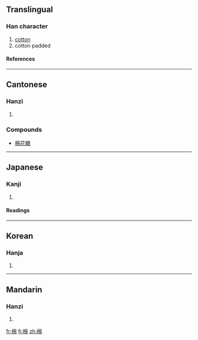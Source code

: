 ==Translingual==
===Han character===
{{Han char|rn=75|rad=木|as=08|sn=12|four=4692<sub>7</sub>|canj=木竹日月 (DHAB)}}
# [[cotton]]
# cotton padded
====References====
{{Han ref|kx=0531.240|dkj=14919|dj=0920.080|hdz=21234.030|uh=68C9|ud=26825|bh=B4D6|bd=46294}}

----
==Cantonese==

===Hanzi===
{{yue-hanzi|jyut=|y=min4}}

# {{defn|Cantonese}}

===Compounds===
*[[棉花糖]]

----

==Japanese==
===Kanji===
{{ja-kanji|grade=|rs=木08}}
# {{defn|Japanese}} 
====Readings====
{{ja-readings|on=[[めん]] (men)|kun=[[わた]] (wata)}}

----
==Korean==
===Hanja===
{{ko-hanja|hangeul=면|eumhun=|rv=myeon|mr=myŏn|y=myen}}
# {{defn|Korean}}

----
==Mandarin==
===Hanzi===
{{cmn-hanzi|pin=[[mián]] ([[mian2]])|wg=mien<sup>2</sup>}}
# {{defn|Mandarin}}

[[fr:棉]]
[[fi:棉]]
[[zh:棉]]